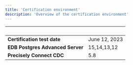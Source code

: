 ```yaml
---
title: 'Certification environment'
description: 'Overview of the certification environment'
---
```


|  &nbsp;    | &nbsp; |
| ----------- | ----------- |
| **Certification test date**      | June 12, 2023       |
| **EDB Postgres Advanced Server**      | 15,14,13,12      |
| **Precisely Connect CDC**  |  5.8     |
